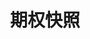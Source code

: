 ---
title: '期权快照'
openapi: '/api-reference/market-data/options/zh/openapi.yaml GET /market-data/v1/options/snapshot'
---